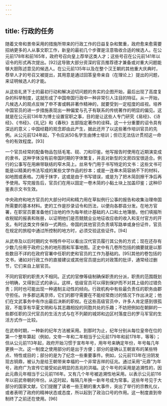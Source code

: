 ```yaml
---
---
---
```

title: 行政的任务
---



随着文帝和景帝采用的措施所带来的行政工作的日益复杂和繁重，政府愈来愈需要招纳更多的人从事文职工作，新皇的最初几个步骤是注意吸收合适的候选人。在公元前178年和前165年，政府号召向皇上荐举这类人才；这些号召在公元前141年以诏令的形式再次提出。[92]这导致大部分资深的官员推荐德才兼备或对重大问题能够大胆陈述意见的候选人。在公元前135年以及在整个汉王朝的其他重大庆典时，荐举人才的号召又被提出，其用意是通过回答皇帝亲自（在理论上）提出的问题，来证明候选人的才能。

从这些礼贤下士的最初行动和解决迫切问题的务实的企图开始，最后出现了高度复杂的科举制度，这就形成了中国帝国行政中一种非常引人注目的特征。从一开始，凡候选人的观点反映了申不害或韩非著作精神的，就要受到一定程度的歧视。培养中国官员的进一步措施表现出一种偏爱与孔子有联系的传统著作的明显的偏见。这就是在公元前136年为博士设置官职之事，目的是让这些人专门研究《易经》、《诗经》、《书经》、《礼记》和《春秋》五部指定著作的诠释。这一十分重要的诏令具有深远的意义；中国经籍的观念即由此产生，据此还开了以这些著作培训官员的先例。从公元前124年起，下令应派50名学生由博士培训；但已无法估计贯彻这一命令的有效程度。[93]

一个官员经常的配备物品包括毛笔、砚、刀和印鉴。他写报告时使用在近期演变成的隶书，这种字体没有前帝国时期的字体繁复，并且对新型的文房四宝很适合。例行的公事写在用麻带联结的窄木简上。丝帛专门用于书写特定的文书：这些文书可能是以精美的书法写成的某些文学作品的抄本；或是一连串木简容纳不下的材料，如地图或表格。刀用于抹字，这或是由于书写错误，或是为了把木简刮擦干净后再予使用。写完报告后，官员们在用以固定一卷木简的小黏土块上加盖印鉴；这种印鉴表示文书生效。

中央政府和地方官员的大部分时间和精力用在草拟例行公事的报告和收集治理帝国所需要的基本材料。吏的工作是抄录诏令和历法，以便向各郡县分发。在地方官署，在职官员要准备他们治地的作为每年统计基础的人口和土地簿册。他们填报所收税赋的报表和账册，以证明他们是否兢兢业业地征收应收的收入和支付官方的开支。有时这类文件保存一式两份。帝国的其他官员负责填写路单或身份证件，官员在规定的旅程中通过所控制的地方时，必须交验这些证件。[94]

从武帝及以后时期的文书残件中可以看出汉代官员履行其公务的方式；现在还存有少数几份用于政府公务的地形图和军事地图。正史中有几卷所包括的摘要就是以那些数目不详的在政府官署中任职的吏和官员的工作为基础的。[95]其他的卷包括的文书，诸如对行政工作的直接建议或其他官员提出的对政策的批评，通常经过删节，它们来自上层官员。

不同的官职的职责大不相同。正式的官僚等级制确保职责的分派，职责的范围既划分明确，又得到正式的承认。这样，低级官员可以得到保护而不对其上级的过错负责；同时也可能出现一种遏制主动性的倾向。行政机构中有些最负责任的职务由郡守担任。许多郡远离京师，它们的郡守需要在不能经常商讨的情况下作出决定；他们在文武事务中有作出最后决断的职权。在这些高级官员中，许多人肯定感到很孤寂，不能享有华夏文明和与其志趣相投的同胞共处的乐趣；不妨把例如在朝鲜的一些郡任职的汉代官员的生活方式与在不列颠的城郊和边区村落度日的罗马军官的生活方式作一比较。

在武帝时期，一种新的纪年方法被采用。到那时为止，纪年分别从每位皇帝在位的第一个整年算起（例如，文帝一年和二年相当于公元前179年和前178年，等等）；但从公元前113年起，政府开始习惯于宣布年号，用年号来确定年份，年号每几年更换一次。这一制度之使用部分的是出于方便；部分的是确认王朝宣布的某些特点、特性或目的；部分的是为了纪念一些重要事件。例如，公元前113年在汾阴发现古铜鼎，被认为是给王朝带来幸福的一个非常吉祥的征兆。通过采用“元鼎”为年号，政府广为宣传它接受如此明显的吉兆的洪福。这个年号的采用是追溯性的，因此元鼎元年相当于公元前116年。又有几个年号被追溯性地采用。以表示公元前116年以前武帝朝的年份。从这时起，每隔几年换一新年号成为常事。这些年号见于大部分的国家文献，它们提醒了读者一些王朝的重大事件，突出了举行的宗教礼仪，或者表明了政府的精神状态或态度，所以起到了政治口号的作用。这一制度直到帝制终了之前还在使用。[96]